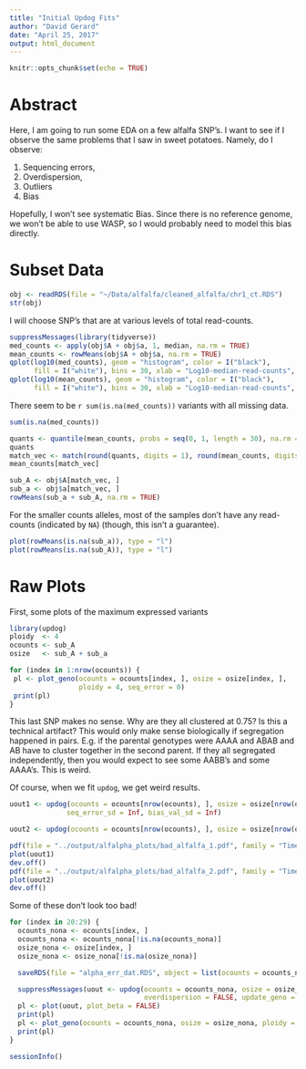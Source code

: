 ```yaml
---
title: "Initial Updog Fits"
author: "David Gerard"
date: "April 25, 2017"
output: html_document
---
```


```r
knitr::opts_chunk$set(echo = TRUE)
```

# Abstract

Here, I am going to run some EDA on a few alfalfa SNP's. I want to see if I observe the same problems that I saw in sweet potatoes. Namely, do I observe:

1. Sequencing errors,
2. Overdispersion,
3. Outliers
4. Bias

Hopefully, I won't see systematic Bias. Since there is no reference genome, we won't be able to use WASP, so I would probably need to model this bias directly.

# Subset Data

```r
obj <- readRDS(file = "~/Data/alfalfa/cleaned_alfalfa/chr1_ct.RDS")
str(obj)
```

I will choose SNP's that are at various levels of total read-counts.

```r
suppressMessages(library(tidyverse))
med_counts <- apply(obj$A + obj$a, 1, median, na.rm = TRUE)
mean_counts <- rowMeans(obj$A + obj$a, na.rm = TRUE)
qplot(log10(med_counts), geom = "histogram", color = I("black"), 
      fill = I("white"), bins = 30, xlab = "Log10-median-read-counts", ylab = "Counts") + theme_bw()
qplot(log10(mean_counts), geom = "histogram", color = I("black"), 
      fill = I("white"), bins = 30, xlab = "Log10-median-read-counts", ylab = "Counts") + theme_bw()
```

There seem to be `r sum(is.na(med_counts))` variants with all missing data.
```r
sum(is.na(med_counts))
```

```r
quants <- quantile(mean_counts, probs = seq(0, 1, length = 30), na.rm = TRUE)
quants
match_vec <- match(round(quants, digits = 1), round(mean_counts, digits = 1))
mean_counts[match_vec]

sub_A <- obj$A[match_vec, ]
sub_a <- obj$a[match_vec, ]
rowMeans(sub_a + sub_A, na.rm = TRUE)
```

For the smaller counts alleles, most of the samples don't have any read-counts (indicated by `NA`) (though, this isn't a guarantee).

```r
plot(rowMeans(is.na(sub_a)), type = "l")
plot(rowMeans(is.na(sub_A)), type = "l")
```

# Raw Plots

First, some plots of the maximum expressed variants

```r
library(updog)
ploidy  <- 4
ocounts <- sub_A
osize   <- sub_A + sub_a

for (index in 1:nrow(ocounts)) {
 pl <- plot_geno(ocounts = ocounts[index, ], osize = osize[index, ],
                 ploidy = 4, seq_error = 0)  
 print(pl)
}

```

This last SNP makes no sense. Why are they all clustered at 0.75? Is this a technical artifact? This would only make sense biologically if segregation happened in pairs. E.g. if the parental genotypes were AAAA and ABAB and AB have to cluster together in the second parent. If they all segregated independently, then you would expect to see some AABB's and some AAAA's. This is weird. 

Of course, when we fit `updog`, we get weird results.
```r
uout1 <- updog(ocounts = ocounts[nrow(ocounts), ], osize = osize[nrow(osize), ], ploidy = 4, 
              seq_error_sd = Inf, bias_val_sd = Inf)

uout2 <- updog(ocounts = ocounts[nrow(ocounts), ], osize = osize[nrow(osize), ], ploidy = 4)

pdf(file = "../output/alfalpha_plots/bad_alfalfa_1.pdf", family = "Times", colormodel = "cmyk", height = 5, width = 5)
plot(uout1)
dev.off()
pdf(file = "../output/alfalpha_plots/bad_alfalfa_2.pdf", family = "Times", colormodel = "cmyk", height = 5, width = 5)
plot(uout2)
dev.off()
```

Some of these don't look too bad!

```r
for (index in 20:29) {
  ocounts_nona <- ocounts[index, ]
  ocounts_nona <- ocounts_nona[!is.na(ocounts_nona)]
  osize_nona <- osize[index, ]
  osize_nona <- osize_nona[!is.na(osize_nona)]

  saveRDS(file = "alpha_err_dat.RDS", object = list(ocounts = ocounts_nona, osize = osize_nona, ploidy = 4))

  suppressMessages(uout <- updog(ocounts = ocounts_nona, osize = osize_nona, ploidy = ploidy,
                                 overdispersion = FALSE, update_geno = TRUE))
  pl <- plot(uout, plot_beta = FALSE)
  print(pl)
  pl <- plot_geno(ocounts = ocounts_nona, osize = osize_nona, ploidy = 4, seq_error = 0)
  print(pl)
}

```

```r
sessionInfo()
```
